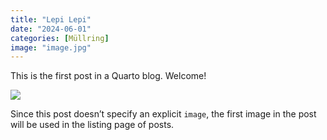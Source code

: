 ```yaml
---
title: "Lepi Lepi"
date: "2024-06-01"
categories: [Müllring]
image: "image.jpg"
---
```


This is the first post in a Quarto blog. Welcome!

![](thumbnail.jpg)

Since this post doesn't specify an explicit `image`, the first image in the post will be used in the listing page of posts.
